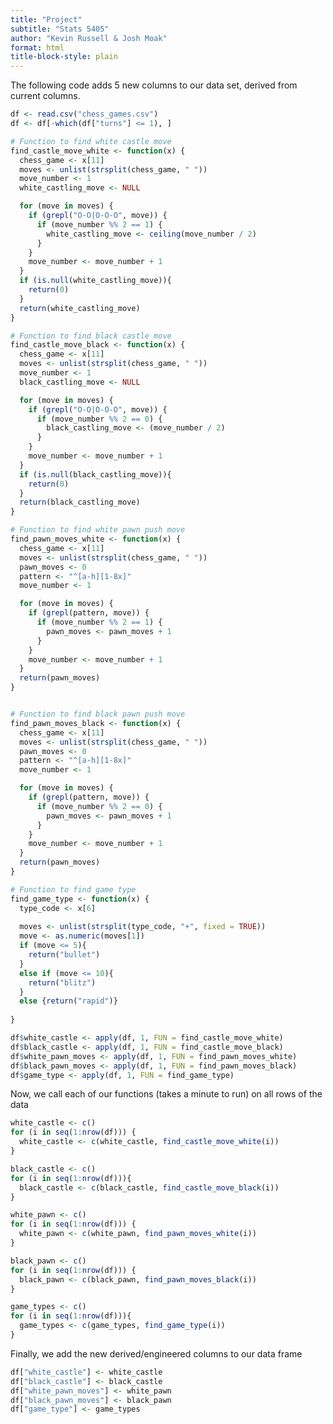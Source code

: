 ```yaml
---
title: "Project"
subtitle: "Stats 5405"
author: "Kevin Russell & Josh Moak"
format: html
title-block-style: plain
---
```


The following code adds 5 new columns to our data set, derived from current columns. 

```r
df <- read.csv("chess_games.csv")
df <- df[-which(df["turns"] <= 1), ]
```

```r
# Function to find white castle move
find_castle_move_white <- function(x) {
  chess_game <- x[11]
  moves <- unlist(strsplit(chess_game, " "))
  move_number <- 1
  white_castling_move <- NULL

  for (move in moves) {
    if (grepl("O-O|O-O-O", move)) {
      if (move_number %% 2 == 1) {
        white_castling_move <- ceiling(move_number / 2)
      }
    }
    move_number <- move_number + 1
  }
  if (is.null(white_castling_move)){
    return(0)
  }
  return(white_castling_move)
}

# Function to find black castle move
find_castle_move_black <- function(x) {
  chess_game <- x[11]
  moves <- unlist(strsplit(chess_game, " "))
  move_number <- 1
  black_castling_move <- NULL

  for (move in moves) {
    if (grepl("O-O|O-O-O", move)) {
      if (move_number %% 2 == 0) {
        black_castling_move <- (move_number / 2)
      }
    }
    move_number <- move_number + 1
  }
  if (is.null(black_castling_move)){
    return(0)
  }
  return(black_castling_move)
}

# Function to find white pawn push move
find_pawn_moves_white <- function(x) {
  chess_game <- x[11]
  moves <- unlist(strsplit(chess_game, " "))
  pawn_moves <- 0
  pattern <- "^[a-h][1-8x]"
  move_number <- 1

  for (move in moves) {
    if (grepl(pattern, move)) {
      if (move_number %% 2 == 1) {
        pawn_moves <- pawn_moves + 1
      }
    }
    move_number <- move_number + 1
  }
  return(pawn_moves)
}


# Function to find black pawn push move
find_pawn_moves_black <- function(x) {
  chess_game <- x[11]
  moves <- unlist(strsplit(chess_game, " "))
  pawn_moves <- 0
  pattern <- "^[a-h][1-8x]"
  move_number <- 1

  for (move in moves) {
    if (grepl(pattern, move)) {
      if (move_number %% 2 == 0) {
        pawn_moves <- pawn_moves + 1
      }
    }
    move_number <- move_number + 1
  }
  return(pawn_moves)
}

# Function to find game type
find_game_type <- function(x) {
  type_code <- x[6]
  
  moves <- unlist(strsplit(type_code, "+", fixed = TRUE))
  move <- as.numeric(moves[1])
  if (move <= 5){
    return("bullet")
  }
  else if (move <= 10){
    return("blitz")
  }
  else {return("rapid")}
  
}
```


```r

df$white_castle <- apply(df, 1, FUN = find_castle_move_white)
df$black_castle <- apply(df, 1, FUN = find_castle_move_black)
df$white_pawn_moves <- apply(df, 1, FUN = find_pawn_moves_white)
df$black_pawn_moves <- apply(df, 1, FUN = find_pawn_moves_black)
df$game_type <- apply(df, 1, FUN = find_game_type)


```

Now, we call each of our functions (takes a minute to run) on all rows of the data
```r

white_castle <- c()
for (i in seq(1:nrow(df))) {  
  white_castle <- c(white_castle, find_castle_move_white(i))
}

black_castle <- c()
for (i in seq(1:nrow(df))){
  black_castle <- c(black_castle, find_castle_move_black(i))
}

white_pawn <- c()
for (i in seq(1:nrow(df))) {  
  white_pawn <- c(white_pawn, find_pawn_moves_white(i))
}

black_pawn <- c()
for (i in seq(1:nrow(df))) {  
  black_pawn <- c(black_pawn, find_pawn_moves_black(i))
}

game_types <- c()
for (i in seq(1:nrow(df))){
  game_types <- c(game_types, find_game_type(i))
}


```

Finally, we add the new derived/engineered columns to our data frame
```r
df["white_castle"] <- white_castle
df["black_castle"] <- black_castle
df["white_pawn_moves"] <- white_pawn
df["black_pawn_moves"] <- black_pawn
df["game_type"] <- game_types
```




